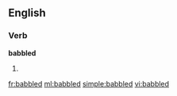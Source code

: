 ==English==

===Verb===
'''babbled'''

# {{past of|[[babble]]}}

[[fr:babbled]]
[[ml:babbled]]
[[simple:babbled]]
[[vi:babbled]]